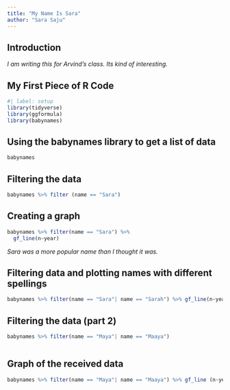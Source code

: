 ---
title: "My Name Is Sara"
author: "Sara Saju"
---

## Introduction

*I am writing this for Arvind's class. Its kind of interesting.*

## My First Piece of R Code

```{r}
#| label: setup
library(tidyverse)
library(ggformula)
library(babynames)

```

## Using the babynames library to get a list of data

```{r}
babynames
```

## Filtering the data

```{r}
babynames %>% filter (name == "Sara")
```

## Creating a graph

```{r}
babynames %>% filter(name == "Sara") %>% 
  gf_line(n~year)
```

*Sara was a more popular name than I thought it was.*

## Filtering data and plotting names with different spellings

```{r}
babynames %>% filter(name == "Sara"| name == "Sarah") %>% gf_line(n~year)
```

## Filtering the data (part 2)

```{r}
babynames %>% filter(name == "Maya"| name == "Maaya")
```

```         
```

## Graph of the received data

```{r}
babynames %>% filter(name == "Maya"| name == "Maaya") %>% gf_line (n~year)
```
